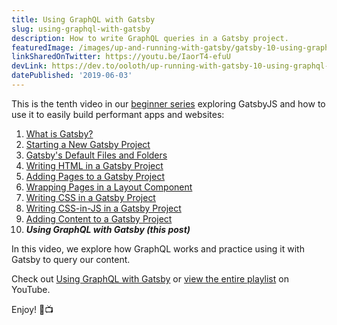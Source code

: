 ```yaml
---
title: Using GraphQL with Gatsby
slug: using-graphql-with-gatsby
description: How to write GraphQL queries in a Gatsby project.
featuredImage: /images/up-and-running-with-gatsby/gatsby-10-using-graphql-with-gatsby.png
linkSharedOnTwitter: https://youtu.be/IaorT4-efuU
devLink: https://dev.to/ooloth/up-running-with-gatsby-10-using-graphql-with-gatsby-1c87
datePublished: '2019-06-03'
---
```


This is the tenth video in our [beginner series](https://www.youtube.com/watch?v=jAa1wh5ATm0&list=PLHBEcHVSROXQQhXpNhmiVKKcw72Cc0V-U) exploring GatsbyJS and how to use it to easily build performant apps and websites:

1. [What is Gatsby?](/what-is-gatsby)
2. [Starting a New Gatsby Project](/starting-a-new-gatsby-project)
3. [Gatsby's Default Files and Folders](/gatsbys-default-files-and-folders)
4. [Writing HTML in a Gatsby Project](/writing-html-in-a-gatsby-project)
5. [Adding Pages to a Gatsby Project](/adding-pages-to-a-gatsby-project)
6. [Wrapping Pages in a Layout Component](/wrapping-pages-in-a-layout-component)
7. [Writing CSS in a Gatsby Project](/writing-css-in-a-gatsby-project)
8. [Writing CSS-in-JS in a Gatsby Project](/writing-css-in-js-in-a-gatsby-project)
9. [Adding Content to a Gatsby Project](/adding-content-to-a-gatsby-project)
10. **_Using GraphQL with Gatsby (this post)_**

In this video, we explore how GraphQL works and practice using it with Gatsby to query our content.

Check out [Using GraphQL with Gatsby](https://youtu.be/IaorT4-efuU) or [view the entire playlist](https://www.youtube.com/watch?v=jAa1wh5ATm0&list=PLHBEcHVSROXQQhXpNhmiVKKcw72Cc0V-U) on YouTube.

Enjoy! 🎉📺
